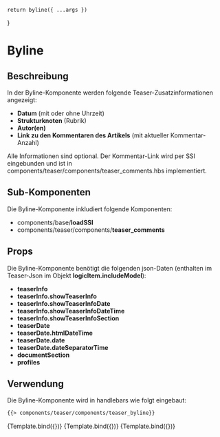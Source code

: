 
<Meta title="Komponenten/Teaser/Komponenten/Byline" />

    return byline({ ...args })
}

# Byline

## Beschreibung

In der Byline-Komponente werden folgende Teaser-Zusatzinformationen angezeigt:

<ul>
    <li><b>Datum</b> (mit oder ohne Uhrzeit)</li>
    <li><b>Strukturknoten</b> (Rubrik)</li>
    <li><b>Autor(en)</b></li>
    <li><b>Link zu den Kommentaren des Artikels</b> (mit aktueller Kommentar-Anzahl)</li>
</ul>

Alle Informationen sind optional. Der Kommentar-Link wird per SSI eingebunden und ist in components/teaser/components/teaser_comments.hbs implementiert.

## Sub-Komponenten

Die Byline-Komponente inkludiert folgende Komponenten:

<ul>
    <li>components/base/<b>loadSSI</b></li>
    <li>components/teaser/components/<b>teaser_comments</b></li>
</ul>


## Props

Die Byline-Komponente benötigt die folgenden json-Daten (enthalten im Teaser-Json im Objekt <b>logicItem.includeModel</b>):

<ul>
    <li><b>teaserInfo</b></li>
    <li><b>teaserInfo.showTeaserInfo</b></li>
    <li><b>teaserInfo.showTeaserInfoDate</b></li>
    <li><b>teaserInfo.showTeaserInfoDateTime</b></li>
    <li><b>teaserInfo.showTeaserInfoSection</b></li>
    <li><b>teaserDate</b></li>
    <li><b>teaserDate.htmlDateTime</b></li>
    <li><b>teaserDate.date</b></li>
    <li><b>teaserDate.dateSeparatorTime</b></li>
    <li><b>documentSection</b></li>
    <li><b>profiles</b></li>
</ul>


## Verwendung

Die Byline-Komponente wird in handlebars wie folgt eingebaut:

```html
{{> components/teaser/components/teaser_byline}}    
```


<Preview withToolbar>
    <Story name="default" args={teaserWithoutComments.logicItem.includeModel}>
        {Template.bind({})}
    </Story>
    <Story name="with comments" args={teaserWithComments.logicItem.includeModel}>
        {Template.bind({})}
    </Story>
    <Story name="comments only" args={teaserWithoutTeaserinfo.logicItem.includeModel}>
        {Template.bind({})}
    </Story>
</Preview>

<ArgsTable story="default" />